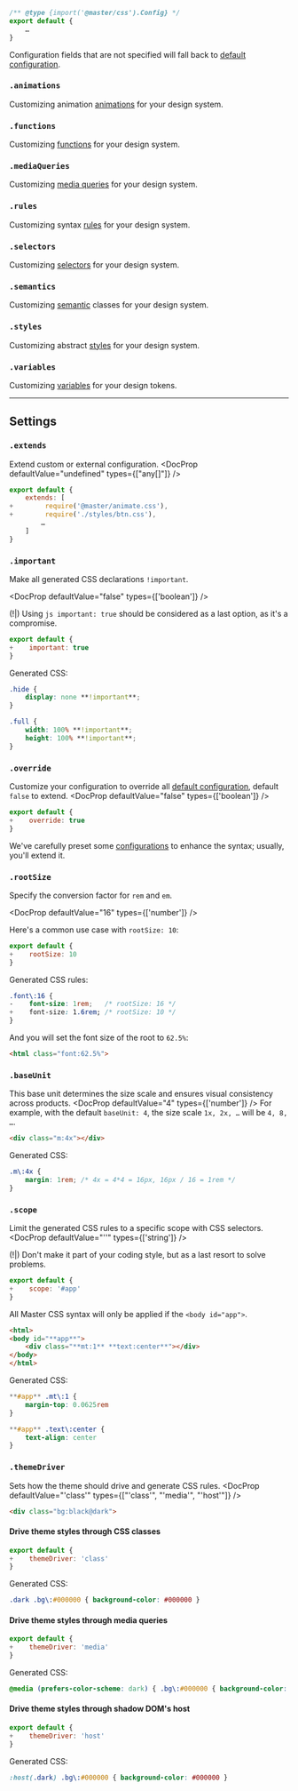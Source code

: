 
```js name=master.css.js
/** @type {import('@master/css').Config} */
export default {
    …
}
```
Configuration fields that are not specified will fall back to [default configuration](https://github.com/master-co/css/tree/rc/packages/css/src/config).

### `.animations`
Customizing animation [animations](/docs/animations) for your design system.
<KeyframesOverview />

### `.functions`
Customizing [functions](/docs/functions) for your design system.
<FunctionsOverview />

### `.mediaQueries`
Customizing [media queries](/docs/media-queries) for your design system.
<MediaQueriesOverview />

### `.rules`
Customizing syntax [rules](/docs/rules) for your design system.
<RulesOverview />

### `.selectors`
Customizing [selectors](/docs/selectors) for your design system.
<SelectorsOverview />

### `.semantics`
Customizing [semantic](/docs/semantic) classes for your design system.
<SemanticsOverview />

### `.styles`
Customizing abstract [styles](/docs/styles) for your design system.
<StylesOverview />

### `.variables`
Customizing [variables](/docs/variables) for your design tokens.
<VariablesOverview />

---

## Settings
### `.extends`
Extend custom or external configuration.
<DocProp defaultValue="undefined" types={["any[]"]} />
```js name=master.css.js
export default {
    extends: [
+        require('@master/animate.css'),
+        require('./styles/btn.css'),
        …
    ]
}
```

### `.important`
Make all generated CSS declarations `!important`.

<DocProp defaultValue="false" types={['boolean']} />

(!|) Using `js important: true` should be considered as a last option, as it's a compromise.
```js name=master.css.js
export default {
+    important: true
}
```

Generated CSS:
```css
.hide {
    display: none **!important**;
}

.full {
    width: 100% **!important**;
    height: 100% **!important**;
}
```

### `.override`
Customize your configuration to override all [default configuration](https://github.com/master-co/css/tree/rc/packages/css/src/config), default `false` to extend.
<DocProp defaultValue="false" types={['boolean']} />
```js name=master.css.js
export default {
+    override: true
}
```
We've carefully preset some [configurations](https://github.com/master-co/css/tree/rc/packages/css/src/config") to enhance the syntax; usually, you'll extend it.

### `.rootSize`
Specify the conversion factor for `rem` and `em`.

<DocProp defaultValue="16" types={['number']} />

Here's a common use case with `rootSize: 10`:
```js name=master.css.js
export default {
+    rootSize: 10
}
```

Generated CSS rules:
```css
.font\:16 {
-    font-size: 1rem;   /* rootSize: 16 */
+    font-size: 1.6rem; /* rootSize: 10 */
}
```

And you will set the font size of the root to `62.5%`:
```html
<html class="font:62.5%">
```

### `.baseUnit`
This base unit determines the size scale and ensures visual consistency across products.
<DocProp defaultValue="4" types={['number']} />
For example, with the default `baseUnit: 4`, the size scale `1x, 2x, …` will be `4, 8, …`.
```html
<div class="m:4x"></div>
```
Generated CSS:
```css
.m\:4x {
    margin: 1rem; /* 4x = 4*4 = 16px, 16px / 16 = 1rem */
}
```

### `.scope`
Limit the generated CSS rules to a specific scope with CSS selectors.
<DocProp defaultValue="''" types={['string']} />

(!|) Don't make it part of your coding style, but as a last resort to solve problems.
```js name=master.css.js
export default {
+    scope: '#app'
}
```
All Master CSS syntax will only be applied if the `<body id="app">`.
```html
<html>
<body id="**app**">
    <div class="**mt:1** **text:center**"></div>
</body>
</html>
```
Generated CSS:
```css
**#app** .mt\:1 {
    margin-top: 0.0625rem
}

**#app** .text\:center {
    text-align: center
}
```

### `.themeDriver`
Sets how the theme should drive and generate CSS rules.
<DocProp defaultValue="'class'" types={["'class'", "'media'", "'host'"]} />
```html
<div class="bg:black@dark">
```

#### Drive theme styles through CSS classes
```js name=master.css.js
export default {
+    themeDriver: 'class'
}
```
Generated CSS:
```css
.dark .bg\:#000000 { background-color: #000000 }
```

#### Drive theme styles through media queries
```js name=master.css.js
export default {
+    themeDriver: 'media'
}
```
Generated CSS:
```css
@media (prefers-color-scheme: dark) { .bg\:#000000 { background-color: #000000 } }
```

#### Drive theme styles through shadow DOM's host
```js name=master.css.js
export default {
+    themeDriver: 'host'
}
```
Generated CSS:
```css
:host(.dark) .bg\:#000000 { background-color: #000000 }
```